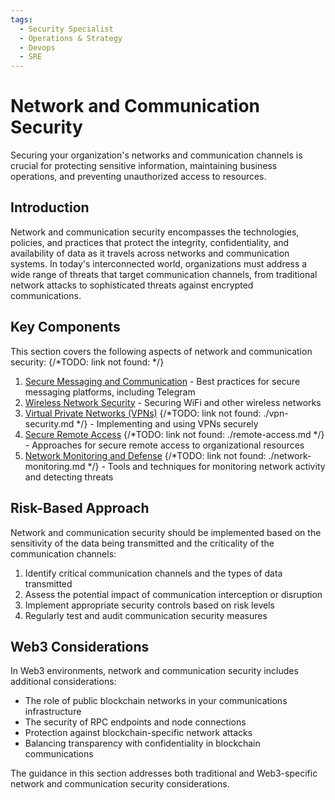 ```yaml
---
tags:
  - Security Specialist
  - Operations & Strategy
  - Devops
  - SRE
---
```



<TagProvider>
<TagFilter />

# Network and Communication Security

<TagList tags={frontmatter.tags} />
<AttributionList contributors={frontmatter.contributors} />

Securing your organization's networks and communication channels is crucial for protecting sensitive information, maintaining business operations, and preventing unauthorized access to resources.

## Introduction

Network and communication security encompasses the technologies, policies, and practices that protect the integrity, confidentiality, and availability of data as it travels across networks and communication systems. In today's interconnected world, organizations must address a wide range of threats that target communication channels, from traditional network attacks to sophisticated threats against encrypted communications.

## Key Components

This section covers the following aspects of network and communication security:
{/*TODO: link not found: */}
1. [Secure Messaging and Communication](/opsec/old/network-communication/telegram) - Best practices for secure messaging platforms, including Telegram
2. [Wireless Network Security](/opsec/old/network-communication/wireless-security) - Securing WiFi and other wireless networks
3. [Virtual Private Networks (VPNs)]() {/*TODO: link not found: ./vpn-security.md */} - Implementing and using VPNs securely
4. [Secure Remote Access]() {/*TODO: link not found: ./remote-access.md */} - Approaches for secure remote access to organizational resources
5. [Network Monitoring and Defense]() {/*TODO: link not found: ./network-monitoring.md */} - Tools and techniques for monitoring network activity and detecting threats

## Risk-Based Approach

Network and communication security should be implemented based on the sensitivity of the data being transmitted and the criticality of the communication channels:

1. Identify critical communication channels and the types of data transmitted
2. Assess the potential impact of communication interception or disruption
3. Implement appropriate security controls based on risk levels
4. Regularly test and audit communication security measures

## Web3 Considerations

In Web3 environments, network and communication security includes additional considerations:

- The role of public blockchain networks in your communications infrastructure
- The security of RPC endpoints and node connections
- Protection against blockchain-specific network attacks
- Balancing transparency with confidentiality in blockchain communications

The guidance in this section addresses both traditional and Web3-specific network and communication security considerations.

</TagProvider>
